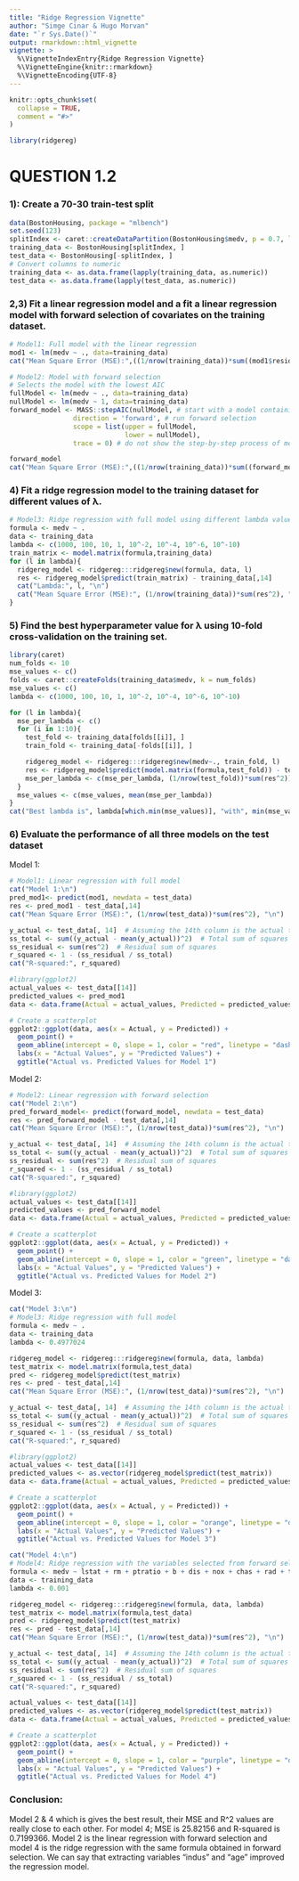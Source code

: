 ```yaml
---
title: "Ridge Regression Vignette"
author: "Simge Cinar & Hugo Morvan"
date: "`r Sys.Date()`"
output: rmarkdown::html_vignette
vignette: >
  %\VignetteIndexEntry{Ridge Regression Vignette}
  %\VignetteEngine{knitr::rmarkdown}
  %\VignetteEncoding{UTF-8}
---
```


```r
knitr::opts_chunk$set(
  collapse = TRUE,
  comment = "#>"
)
```

```r
library(ridgereg)
```

# QUESTION 1.2

### 1): Create a 70-30 train-test split
```r
data(BostonHousing, package = "mlbench")
set.seed(123)
splitIndex <- caret::createDataPartition(BostonHousing$medv, p = 0.7, list = FALSE)
training_data <- BostonHousing[splitIndex, ]
test_data <- BostonHousing[-splitIndex, ]
# Convert columns to numeric
training_data <- as.data.frame(lapply(training_data, as.numeric))
test_data <- as.data.frame(lapply(test_data, as.numeric))
```

### 2,3) Fit a linear regression model and a fit a linear regression model with forward selection of covariates on the training dataset.
```r
# Model1: Full model with the linear regression
mod1 <- lm(medv ~ ., data=training_data)
cat("Mean Square Error (MSE):",((1/nrow(training_data))*sum((mod1$residuals)^2)))
```

```r
# Model2: Model with forward selection
# Selects the model with the lowest AIC
fullModel <- lm(medv ~ ., data=training_data)
nullModel <- lm(medv ~ 1, data=training_data)
forward_model <- MASS::stepAIC(nullModel, # start with a model containing no variables
                direction = 'forward', # run forward selection
                scope = list(upper = fullModel, 
                             lower = nullModel), 
                trace = 0) # do not show the step-by-step process of model selection

forward_model
cat("Mean Square Error (MSE):",((1/nrow(training_data))*sum((forward_model$residuals)^2)))
```

### 4) Fit a ridge regression model to the training dataset for different values of λ.
```r
# Model3: Ridge regression with full model using different lambda values
formula <- medv ~ .
data <- training_data
lambda <- c(1000, 100, 10, 1, 10^-2, 10^-4, 10^-6, 10^-10)
train_matrix <- model.matrix(formula,training_data)
for (l in lambda){
  ridgereg_model <- ridgereg:::ridgereg$new(formula, data, l)
  res <- ridgereg_model$predict(train_matrix) - training_data[,14]
  cat("Lambda:", l, "\n")
  cat("Mean Square Error (MSE):", (1/nrow(training_data))*sum(res^2), "\n")
}
```


### 5) Find the best hyperparameter value for λ using 10-fold cross-validation on the training set.
```r
library(caret)
num_folds <- 10
mse_values <- c()
folds <- caret::createFolds(training_data$medv, k = num_folds)
mse_values <- c()
lambda <- c(1000, 100, 10, 1, 10^-2, 10^-4, 10^-6, 10^-10)

for (l in lambda){
  mse_per_lambda <- c()
  for (i in 1:10){
    test_fold <- training_data[folds[[i]], ]
    train_fold <- training_data[-folds[[i]], ]

    ridgereg_model <- ridgereg:::ridgereg$new(medv~., train_fold, l)
    res <- ridgereg_model$predict(model.matrix(formula,test_fold)) - test_fold[,14]
    mse_per_lambda <- c(mse_per_lambda, (1/nrow(test_fold))*sum(res^2))
  }
  mse_values <- c(mse_values, mean(mse_per_lambda))
}
cat("Best lambda is", lambda[which.min(mse_values)], "with", min(mse_values), "MSE")
```


### 6) Evaluate the performance of all three models on the test dataset

Model 1:
```r
# Model1: Linear regression with full model
cat("Model 1:\n")
pred_mod1<- predict(mod1, newdata = test_data)
res <- pred_mod1 - test_data[,14]
cat("Mean Square Error (MSE):", (1/nrow(test_data))*sum(res^2), "\n")

y_actual <- test_data[, 14]  # Assuming the 14th column is the actual target variable
ss_total <- sum((y_actual - mean(y_actual))^2)  # Total sum of squares
ss_residual <- sum(res^2)  # Residual sum of squares
r_squared <- 1 - (ss_residual / ss_total)
cat("R-squared:", r_squared)
```

```r
#library(ggplot2)
actual_values <- test_data[[14]]
predicted_values <- pred_mod1
data <- data.frame(Actual = actual_values, Predicted = predicted_values)

# Create a scatterplot
ggplot2::ggplot(data, aes(x = Actual, y = Predicted)) +
  geom_point() +
  geom_abline(intercept = 0, slope = 1, color = "red", linetype = "dashed") +
  labs(x = "Actual Values", y = "Predicted Values") +
  ggtitle("Actual vs. Predicted Values for Model 1")
```

Model 2:
```r
# Model2: Linear regression with forward selection
cat("Model 2:\n")
pred_forward_model<- predict(forward_model, newdata = test_data)
res <- pred_forward_model - test_data[,14]
cat("Mean Square Error (MSE):", (1/nrow(test_data))*sum(res^2), "\n")

y_actual <- test_data[, 14]  # Assuming the 14th column is the actual target variable
ss_total <- sum((y_actual - mean(y_actual))^2)  # Total sum of squares
ss_residual <- sum(res^2)  # Residual sum of squares
r_squared <- 1 - (ss_residual / ss_total)
cat("R-squared:", r_squared)
```

```r
#library(ggplot2)
actual_values <- test_data[[14]]
predicted_values <- pred_forward_model
data <- data.frame(Actual = actual_values, Predicted = predicted_values)

# Create a scatterplot
ggplot2::ggplot(data, aes(x = Actual, y = Predicted)) +
  geom_point() +
  geom_abline(intercept = 0, slope = 1, color = "green", linetype = "dashed") +
  labs(x = "Actual Values", y = "Predicted Values") +
  ggtitle("Actual vs. Predicted Values for Model 2")
```


Model 3:
```r
cat("Model 3:\n")
# Model3: Ridge regression with full model
formula <- medv ~ .
data <- training_data
lambda <- 0.4977024

ridgereg_model <- ridgereg:::ridgereg$new(formula, data, lambda)
test_matrix <- model.matrix(formula,test_data)
pred <- ridgereg_model$predict(test_matrix)
res <- pred - test_data[,14]
cat("Mean Square Error (MSE):", (1/nrow(test_data))*sum(res^2), "\n")

y_actual <- test_data[, 14]  # Assuming the 14th column is the actual target variable
ss_total <- sum((y_actual - mean(y_actual))^2)  # Total sum of squares
ss_residual <- sum(res^2)  # Residual sum of squares
r_squared <- 1 - (ss_residual / ss_total)
cat("R-squared:", r_squared)
```

```r
#library(ggplot2)
actual_values <- test_data[[14]]
predicted_values <- as.vector(ridgereg_model$predict(test_matrix))
data <- data.frame(Actual = actual_values, Predicted = predicted_values)

# Create a scatterplot
ggplot2::ggplot(data, aes(x = Actual, y = Predicted)) +
  geom_point() +
  geom_abline(intercept = 0, slope = 1, color = "orange", linetype = "dashed") +
  labs(x = "Actual Values", y = "Predicted Values") +
  ggtitle("Actual vs. Predicted Values for Model 3")
```

```r
cat("Model 4:\n")
# Model4: Ridge regression with the variables selected from forward selection
formula <- medv ~ lstat + rm + ptratio + b + dis + nox + chas + rad + tax + crim + zn
data <- training_data
lambda <- 0.001

ridgereg_model <- ridgereg:::ridgereg$new(formula, data, lambda)
test_matrix <- model.matrix(formula,test_data)
pred <- ridgereg_model$predict(test_matrix)
res <- pred - test_data[,14]
cat("Mean Square Error (MSE):", (1/nrow(test_data))*sum(res^2), "\n")

y_actual <- test_data[, 14]  # Assuming the 14th column is the actual target variable
ss_total <- sum((y_actual - mean(y_actual))^2)  # Total sum of squares
ss_residual <- sum(res^2)  # Residual sum of squares
r_squared <- 1 - (ss_residual / ss_total)
cat("R-squared:", r_squared)
```

```r
actual_values <- test_data[[14]]
predicted_values <- as.vector(ridgereg_model$predict(test_matrix))
data <- data.frame(Actual = actual_values, Predicted = predicted_values)

# Create a scatterplot
ggplot2::ggplot(data, aes(x = Actual, y = Predicted)) +
  geom_point() +
  geom_abline(intercept = 0, slope = 1, color = "purple", linetype = "dashed") +
  labs(x = "Actual Values", y = "Predicted Values") +
  ggtitle("Actual vs. Predicted Values for Model 4")
```

### Conclusion: 
Model 2 & 4 which is gives the best result, their MSE and R^2 values are really close to each other. For model 4; MSE is 25.82156 and R-squared is 0.7199366. Model 2 is the linear regression with forward selection and model 4 is the ridge regression with the same formula obtained in forward selection. We can say that extracting variables "indus" and "age" improved the regression model.








